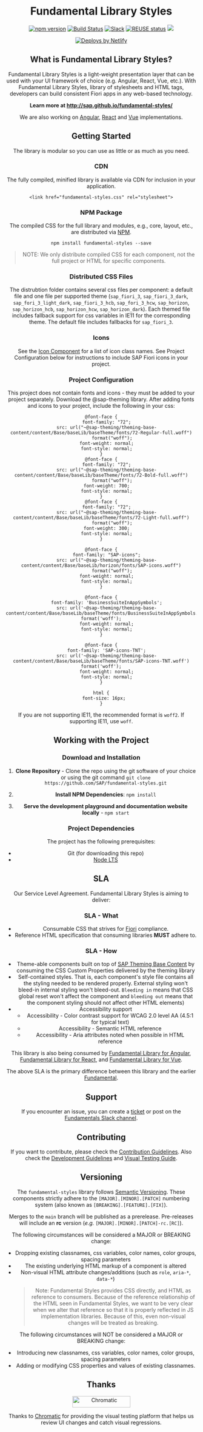 

<Meta title="Introduction/Overview" />

<Header />

# Fundamental Library Styles

[![npm version](https://badge.fury.io/js/fundamental-styles.svg)](https://badge.fury.io/js/fundamental-styles)
[![Build Status](https://travis-ci.com/SAP/fundamental-styles.svg?branch=main)](https://travis-ci.com/SAP/fundamental-styles)
[![Slack](https://img.shields.io/badge/slack-ui--fundamentals-blue.svg?logo=slack)](https://join.slack.com/t/ui-fundamentals/shared_invite/enQtNTIzOTU0Mzc2NTc5LWQzZWI5MWFhYjE5OTc4YzliN2JhOTc1ZjQxZTg1YjZiMWZiYzRkNjMwYzgyMmFkYmNhZDVjMWE5MDIzOWEzMmM)
[![REUSE status](https://api.reuse.software/badge/github.com/SAP/fundamental-styles)](https://api.reuse.software/info/github.com/SAP/fundamental-styles)
<a href="https://storybook.js.org/">
  <img src="https://raw.githubusercontent.com/storybookjs/brand/master/badge/badge-storybook.svg" />
</a>

<a href="https://www.netlify.com">
  <img src="https://www.netlify.com/img/global/badges/netlify-light.svg" alt="Deploys by Netlify" />
</a>

## What is Fundamental Library Styles?

Fundamental Library Styles is a light-weight presentation layer that can be used with your UI framework of choice (e.g. Angular, React, Vue, etc.). With Fundamental Library Styles, library of stylesheets and HTML tags, developers can build consistent Fiori apps in any web-based technology.

**Learn more at http://sap.github.io/fundamental-styles/**

We are also working on [Angular](https://github.com/SAP/fundamental-ngx), [React](https://github.com/SAP/fundamental-react) and [Vue](https://github.com/SAP/fundamental-vue) implementations.


## Getting Started
The library is modular so you can use as little or as much as you need.

### CDN
The fully compiled, minified library is available via CDN for inclusion in your application.

```
<link href="fundamental-styles.css" rel="stylesheet">
```

### NPM Package

The compiled CSS for the full library and modules, e.g., core, layout, etc., are distributed via [NPM](https://www.npmjs.com/package/fundamental-styles).

````
npm install fundamental-styles --save
````

> NOTE: We only distribute compiled CSS for each component, not the full project or HTML for specific components. 

### Distributed CSS Files

The distrubtion folder contains several css files per component: a default file and one file per supported theme (`sap_fiori_3`, `sap_fiori_3_dark`, `sap_fori_3_light_dark`, `sap_fiori_3_hcb`, `sap_fori_3_hcw`, `sap_horizon`, `sap_horizon_hcb`, `sap_horizon_hcw`, `sap_horizon_dark`). Each themed file includes fallback support for css variables in IE11 for the corresponding theme. The default file includes fallbacks for `sap_fiori_3`. 

### Icons
See the [Icon Component](https://fundamental-styles.netlify.app/?path=/docs/components-icons-sap-icons--sizes) for a list of icon class names. See Project Configuration below for instructions to include SAP Fiori icons in your project.

### Project Configuration
This project does not contain fonts and icons - they must be added to your project separately. Download the @sap-theming library. After adding fonts and icons to your project, include the following in your css:


    @font-face {
        font-family: "72";
        src: url("~@sap-theming/theming-base-content/content/Base/baseLib/baseTheme/fonts/72-Regular-full.woff")
            format("woff");
        font-weight: normal;
        font-style: normal;
    }
    @font-face {
        font-family: "72";
        src: url("~@sap-theming/theming-base-content/content/Base/baseLib/baseTheme/fonts/72-Bold-full.woff")
            format("woff");
        font-weight: 700;
        font-style: normal;
    }
    @font-face {
        font-family: "72";
        src: url("~@sap-theming/theming-base-content/content/Base/baseLib/baseTheme/fonts/72-Light-full.woff")
            format("woff");
        font-weight: 300;
        font-style: normal;
    }

    @font-face {
        font-family: "SAP-icons";
        src: url("~@sap-theming/theming-base-content/content/Base/baseLib/horizon/fonts/SAP-icons.woff")
            format("woff");
        font-weight: normal;
        font-style: normal;
    }

    @font-face {
        font-family: 'BusinessSuiteInAppSymbols';
        src: url('~@sap-theming/theming-base-content/content/Base/baseLib/baseTheme/fonts/BusinessSuiteInAppSymbols.woff') format('woff');
        font-weight: normal;
        font-style: normal;
    }

    @font-face {
        font-family: 'SAP-icons-TNT';
        src: url('~@sap-theming/theming-base-content/content/Base/baseLib/baseTheme/fonts/SAP-icons-TNT.woff') format('woff');
        font-weight: normal;
        font-style: normal;
    }

    html {
      font-size: 16px;
    }

If you are not supporting IE11, the recommended format is `woff2`. If supporting IE11, use `woff`.

## Working with the Project

### Download and Installation

1. **Clone Repository** - Clone the repo using the git software of your choice or using the git command `git clone https://github.com/SAP/fundamental-styles.git`

1. **Install NPM Dependencies**: `npm install`

1. **Serve the development playground and documentation website locally** - `npm start`

### Project Dependencies
The project has the following prerequisites:

* Git (for downloading this repo)
* [Node LTS](https://nodejs.org/)

## SLA
Our Service Level Agreement. Fundamental Library Styles is aiming to deliver:

### SLA - What
* Consumable CSS that strives for [Fiori](https://www.sap.com/products/fiori.html) compliance.
* Reference HTML specification that consuming libraries **MUST** adhere to.

### SLA - How
* Theme-able components built on top of [SAP Theming Base Content](https://github.com/SAP/theming-base-content) by consuming the CSS Custom Properties delivered by the theming library
* Self-contained styles. That is, each component's style file contains all the styling needed to be rendered properly. External styling won't bleed-in internal styling won't bleed-out. `Bleeding in` means that CSS global reset won't affect the component and `bleeding out` means that the component styling should not affect other HTML elements) 
* Accessibility support
  * Accessibility - Color contrast support for WCAG 2.0 level AA (4.5:1 for typical text)
  * Accessibility - Semantic HTML reference
  * Accessibility - Aria attributes noted when possible in HTML reference

This library is also being consumed by [Fundamental Library for Angular](https://github.com/SAP/fundamental-ngx), [Fundamental Library for React](https://github.com/SAP/fundamental-react), and [Fundamental Library for Vue](https://github.com/SAP/fundamental-vue).

The above SLA is the primary difference between this library and the earlier [Fundamental](https://github.com/SAP/fundamental).

## Support

If you encounter an issue, you can create a [ticket](https://github.com/SAP/fundamental-styles/issues/new/choose) or post on the [Fundamentals Slack channel](https://join.slack.com/t/ui-fundamentals/shared_invite/zt-6op8woeb-0~uRqrGZeMm3updfQehbaw).


## Contributing

If you want to contribute, please check the [Contribution Guidelines](https://github.com/SAP/fundamental-styles/wiki/Contribution-Guidelines). Also check the [Development Guidelines](https://github.com/SAP/fundamental-styles/wiki/Development-Guidelines) and [Visual Testing Guide](https://github.com/SAP/fundamental-styles/wiki/Visual-testing-with-Chromatic).


## Versioning

The `fundamental-styles` library follows [Semantic Versioning](https://semver.org/). These components strictly adhere to the `[MAJOR].[MINOR].[PATCH]` numbering system (also known as `[BREAKING].[FEATURE].[FIX]`).

Merges to the `main` branch will be published as a prerelease. Pre-releases will include an **rc** version (_e.g._ `[MAJOR].[MINOR].[PATCH]-rc.[RC]`).

The following circumstances will be considered a MAJOR or BREAKING change:
* Dropping existing classnames, css variables, color names, color groups, spacing parameters
* The existing underlying HTML markup of a component is altered
* Non-visual HTML attribute changes/additions (such as `role`, `aria-*`, `data-*`)
  > Note: Fundamental Styles provides CSS directly, and HTML as reference to consumers. Because of the reference relationship of the HTML seen in Fundamental Styles, we want to be very clear when we alter that reference so that it is properly reflected in JS implementation libraries. Because of this, even non-visual changes will be treated as breaking.

The following circumstances will NOT be considered a MAJOR or BREAKING change:
* Introducing new  classnames, css variables, color names, color groups, spacing parameters
* Adding or modifying CSS properties and values of existing classnames.

## Thanks

<a href="https://www.chromatic.com/"><img src="https://user-images.githubusercontent.com/321738/84662277-e3db4f80-af1b-11ea-88f5-91d67a5e59f6.png" width="153" height="30" alt="Chromatic" /></a>

Thanks to [Chromatic](https://www.chromatic.com/) for providing the visual testing platform that helps us review UI changes and catch visual regressions.


<Community />

<Footer />